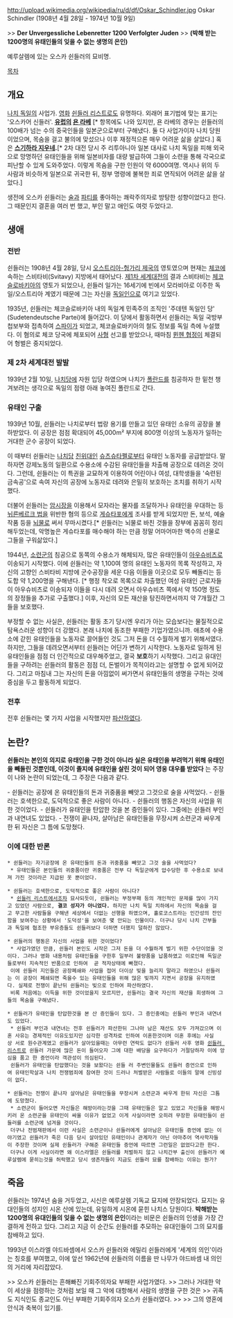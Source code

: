 http://upload.wikimedia.org/wikipedia/ru/d/df/Oskar_Schindler.jpg
Oskar Schindler (1908년 4월 28일 - 1974년 10월 9일)

>> '''Der Unvergessliche Lebenretter 1200 Verfolgter Juden'''
>> '''(박해 받는 1200명의 유태인들의 잊을 수 없는 생명의 은인)'''

예루살렘에 있는 오스카 쉰들러의 묘비명.

[[목차]]
== 개요 ==
[[나치 독일]]의 사업가. [[영화]] [[쉰들러 리스트]]로도 유명하다. 외래어 표기법에 맞는 표기는 '오스카어 신들러'. '''[[유럽]]의 [[욘 라베]]''' [* 항목에도 나와 있지만, 욘 라베의 경우는 쉰들러의 100배가 넘는 수의 중국인들을 일본군으로부터 구해냈다. 둘 다 사업가이자 나치 당원이었으며, 목숨을 걸고 불의에 맞섰으나 이후 재정적으론 매우 어려운 삶을 살았다.] 혹은 '''[[스기하라 지우네]].'''[* 2차 대전 당시 주 리투아니아 일본 대사로 나치 독일을 피해 외국으로 망명하던 유태인들을 위해 일본비자를 대량 발급하여 그들이 소련을 통해 각국으로 피난할 수 있게 도와주었다. 이렇게 목숨을 구한 인원이 약 6000여명. 역시나 위의 두 사람과 비슷하게 일본으로 귀국한 뒤, 정부 명령에 불복한 죄로 면직되어 어려운 삶을 살았다.] 

생전에 오스카 쉰들러는 [[술]]과 [[파티]]를 좋아하는 쾌락주의자로 방탕한 성향이었다고 한다. 그 때문인지 결혼을 여러 번 했고, 부인 말고 애인도 여럿 두었다고.

== 생애 ==
=== 전반 ===
쉰들러는 1908년 4월 28일, 당시 [[오스트리아-헝가리 제국]]의 영토였으며 현재는 [[체코]]에 속하는 스비타비(Svitavy) 지방에서 태어났다. [[제1차 세계대전]]의 결과 스비타비는 [[체코슬로바키아]]의 영토가 되었으나, 쉰들러 일가는 16세기에 빈에서 모라비아로 이주한 독일/오스트리아 계였기 때문에 그는 자신을 [[독일인]]으로 여기고 있었다.

1935년, 쉰들러는 체코슬로바키아 내의 독일계 민족주의 조직인 '주데텐 독일인 당' (Sudetendeutsche Partei)에 들어갔다. 이 당에서 활동하면서 쉰들러는 독일 국방부 첩보부와 접촉하여 [[스파이]]가 되었고, 체코슬로바키아의 철도 정보를 독일 측에 누설했다. 이 혐의로 체코 당국에 체포되어 [[사형]] 선고를 받았으나, 때마침 [[뮌헨 협정]]이 체결되어 형벌은 중지되었다.

=== 제 2차 세계대전 발발 ===
1939년 2월 10일, [[나치당]]에 자원 입당 하였으며 나치가 [[폴란드]]를 침공하자 한 밑천 챙겨보려는 생각으로 독일의 점령 아래 놓여진 폴란드로 간다.

=== 유태인 구출 ===
1939년 10월, 쉰들러는 나치로부터 법랑 용기를 만들고 있던 유태인 소유의 공장을 불하받았다. 이 공장은 점점 확대되어 45,000m² 부지에 800명 이상의 노동자가 일하는 거대한 군수 공장이 되었다.

이 때부터 쉰들러는 [[나치당]] [[친위대]]인 [[슈츠슈타펠]]로부터 유태인 노동자를 공급받았다. 말하자면 강제노동의 일환으로 수용소에 수감된 유태인들을 차출해 공장으로 데려온 것이다. 그런데, 쉰들러는 이 특권을 교묘하게 이용하여 어린이나 여성, 대학생들을 '숙련된 금속공'으로 속여 자신의 공장에 노동자로 데려와 은밀히 보호하는 조치를 취하기 시작했다.

더불어 쉰들러는 [[암시장]]을 이용해서 모자라는 물자를 조달하거나 유태인을 우대하는 등 [[뉘른베르크 법]]을 위반한 혐의 등으로 [[게슈타포]]에게 조사를 받게 되었지만 돈, 보석, 예술작품 등을 [[뇌물]]로 써서 무마시켰다.[* 쉰들러는 뇌물로 바친 것들을 장부에 꼼꼼히 정리해두었는데, 악명높은 게슈타포를 매수해야 하는 만큼 정말 어마어마한 액수의 선물로 그들을 구워삶았다.]

1944년, [[소련군]]의 침공으로 동쪽의 수용소가 해체되자, 많은 유태인들이 [[아우슈비츠]]로 이송되기 시작했다. 이에 쉰들러는 약 1,100여 명의 유태인 노동자의 목록 작성하고, 자신의 고향인 스비타비 지방에 군수공장을 세운 다음 이들을 이곳으로 모두 빼돌리는 등 도합 약 1,200명을 구해낸다. [* 행정 착오로 목록으로 차출했던 여성 유태인 근로자들이 아우슈비츠로 이송되자 이들을 다시 데려 오면서 아우슈비츠 쪽에서 약 150명 정도의 장정들을 추가로 구출했다.] 이후, 자신의 모든 재산을 탕진하면서까지 약 7개월간 그들을 보호했다. 

부정할 수 없는 사실은, 쉰들러는 활동 초기 당시엔 우리가 아는 모습보다는 물질적으로 탐욕스러운 성향이 더 강했다. 본래 나치에 동조한 부패한 기업가였으니까. 애초에 수용소에 갇힌 유태인들을 노동자로 끌어들인 것도 그저 돈을 더 수월하게 벌기 위해서였다. 하지만, 그들을 데려오면서부터 쉰들러는 어딘가 변하기 시작한다. 노동자로 일하게 된 유태인들을 점점 더 인간적으로 대우해주었고, 결국 '''보호'''하기 시작했다. 그리고 유대인들을 구하려는 쉰들러의 활동은 점점 더, 돈벌이가 목적이라고는 설명할 수 없게 되어갔다. 그리고 마침내 그는 자신의 돈을 아낌없이 써가면서 유태인들의 생명을 구하는 것에 중심을 두고 활동하게 되었다.



=== 전후 ===
전후 쉰들러는 몇 가지 사업을 시작했지만 [[파산]]하였다.

== 논란? ==
'''쉰들러는 본인의 의지로 유태인을 구한 것이 아니라 실은 유태인을 부려먹기 위해 유태인을 빼돌린 것뿐인데, 이것이 졸지에 유태인을 살린 것이 되어 영웅 대우를 받았다''' 는 주장이 나와 논란이 되었는데, 그 주장은 다음과 같다.

- 쉰들러는 공장에 온 유태인들의 돈과 귀중품을 빼앗고 그것으로 술을 사먹었다.
- 쉰들러는 호색한으로, 도덕적으로 좋은 사람이 아니다.
- 쉰들러의 행동은 자신의 사업을 위한 것이었다.
- 쉰들러가 유태인을 탄압한 것을 본 증인들이 있다. 그중에는 쉰들러 부인과 내연녀도 있었다.
- 전쟁이 끝나자, 살아남은 유태인들을 무장시켜 소련군과 싸우게 한 뒤 자신은 그 틈에 도망쳤다.

=== 이에 대한 반론 ===
 * 쉰들러는 자기공장에 온 유태인들의 돈과 귀중품을 빼앗고 그것 술을 사먹었다?
  * 유태인들은 본인들의 귀중품이란 귀중품은 전부 다 독일군에게 압수당한 후 수용소로 보내져 가진 것이라곤 지급된 옷 뿐이었다.

 * 쉰들러는 호색한으로, 도덕적으로 좋은 사람이 아니다?
  * [[쉰들러 리스트]]에서조차 묘사되듯이, 쉰들러는 부정부패 등의 개인적인 문제를 많이 가지고 있었던 사람으로, '''결코 성자가 아니었다.''' 하지만 나치 독일 치하에서 자신의 목숨을 걸고 무고한 사람들을 구해낸 세상에서 더없는 선행을 하였으며, 홀로코스트라는 인간성의 잔인함을 보여주는 상황에서 '도덕성'을 보여준 몇 안되는 인물이다. 더구나 당시 나치 간부들과 독일에 협조한 부유층들도 쉰들러보다 더하면 더했지 덜하진 않았다.

 * 쉰들러의 행동은 자신의 사업을 위한 것이었다?
  * 사업가였던 만큼, 쉰들러 본인도 시작은 그저 돈을 더 수월하게 벌기 위한 수단이었을 것이다. 그러나 영화 내용처럼 유태인들을 구한후 일부러 불량품을 납품하였고 이로인해 독일군들로부터 지속적인 반품으로 인하여  곧 적자상태에 빠졌다.
  이에 쉰들러 지인들은 공장폐쇄와 사업을 접어 더이상 빚을 늘리지 말라고 하였으나 쉰들러는 이 공장이 폐쇄되면 죽을수 있는 유태인들을 위해 많은 빚까지 지면서 공장을 유지하였다. 실제로 전쟁이 끝난뒤 쉰들러는 빚으로 인하여 파산하였다.
  비록 처음에는 이득을 위한 것이었을지 모르지만, 쉰들러는 결국 자신의 재산을 희생하여 그들의 목숨을 구해냈다.

 * 쉰들러가 유태인을 탄압한것을 본 산 증인들이 있다. 그 증인중에는 쉰들러 부인과 내연녀도 있었다.
  * 쉰들러 부인과 내연녀는 전후 쉰들러가 파산한뒤 그나마 남은 재산도 모두 가져갔으며 이혼 사유는 경제적인 이유도있지만 심각한 성격차로 인하여 이혼한것이며 이혼 후에는 사실상 서로 원수관계였고 쉰들러가 살아있을때는 아무런 연락도 없다가 쉰들러 사후 영화 [[쉰들러 리스트]]로 쉰들러 가문에 많은 돈이 들어오자 그에 대한 배당을 요구하다가 거절당하자 이에 앙심을 품고 한 증언이라 객관성이 의심된다.
  쉰들러가 유태인을 탄압했다는 것을 보왔다는 쉰들 러 주변인물들도 쉰들러 증언으로 인하여 유태인학살과 나치 전쟁범죄에 참여한 것이 드러나 처벌받은 사람들로 이들의 말에 신빙성이 없다.

 * 쉰들러는 전쟁이 끝나자 살아남은 유태인들을 무장시켜 소련군과 싸우게 한뒤 자신은 그틈에 도망쳤다.
  * 소련군이 들어오면 자신들은 해방이라는것을 그때 유태인들은 알고 있었고 자신들을 해방시키러 온 소련군을 유태인이 싸울 이유가 없었고 이게 사실이라면 오히려 무장한 유태인들이 쉰들러를 소련군에 넘겨을 것이다.
  더구나 전범재판에서 이런 사실은 소련군이나 쉰들러에게 살아남은 유태인들 증언에 없는 이야기였고 쉰들러가 죽은 다음 당시 살아있던 유태인이나 관계자가 아닌 아마추어 역사학자들이 주장한 것이며 실제 쉰들러가 구해준 유태인들 증언에 따르면 그런일은 없었다고한 한다.
  더구나 이게 사실이라면 왜 이스라엘은 쉰들러를 처벌하지 않고 나치간부 출신이 쉰들러가 예루살렘에 묻히는것을 허락했고 당시 생존자들이 지금도 쉰들러 묘를 참배하는 이유는 뭔가?



== 죽음 ==
쉰들러는 1974년 숨을 거두었고, 시신은 예루살렘 기독교 묘지에 안장되었다. 묘지는 유대인들의 성지인 시온 산에 있는데, 유일하게 시온에 묻힌 나치스 당원이다. '''박해받는 1200명의 유대인들의 잊을 수 없는 생명의 은인'''이라는 비문은 쉰들러의 인생을 가장 간결하게 전하고 있다. 그리고 지금 이 순간도 쉰들러를 추모하는 유대인들이 그의 묘지를 참배하고 있다.

1993년 이스라엘 야드바셈에서 오스카 쉰들러와 에밀리 쉰들러에게 '세계의 의인'이라는 칭호를 부여했고, 이에 앞선 1962년에 쉰들러의 이름을 딴 나무가 야드바셈 내 의인의 거리에 자리잡았다. 

>> 오스카 쉰들러는 흔해빠진 기회주의자요 부패한 사업가였다. 
>> 그러나 거대한 악이 세상을 점령하는 것처럼 보일 때 그 악에 대항해서 사람의 생명을 구한 것은 
>> 귀족도 지식인도 종교인도 아닌 부패한 기회주의자 오스카 쉰들러였다.
>>
>> 그의 영혼에 안식과 축복이 있기를.
